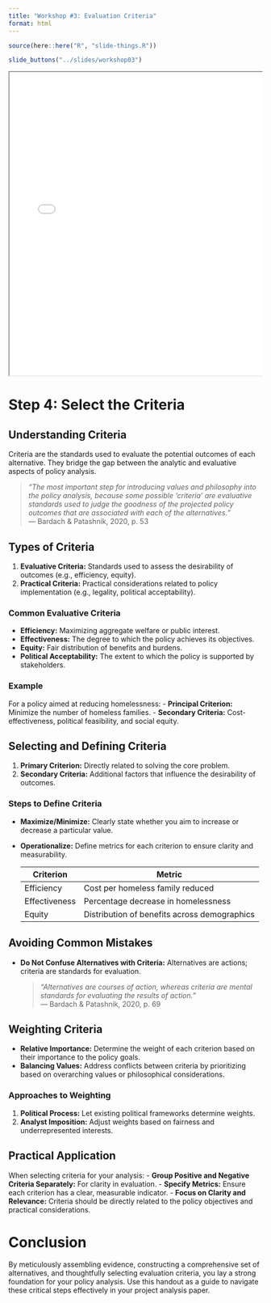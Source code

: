 ```yaml
---
title: "Workshop #3: Evaluation Criteria"
format: html
---
```


```r
source(here::here("R", "slide-things.R"))
```

```r
slide_buttons("../slides/workshop03")
```

<div class="container" style="position: relative;overflow: hidden;width: 100%;min-height:600px;">
<iframe src="../slides/workshop03.html" style="position=absolute;top: 0;left: 0;bottom: 0;right: 0;width: 100%;min-height:600px;"></iframe>
</div>

# Step 4: Select the Criteria

## Understanding Criteria

Criteria are the standards used to evaluate the potential outcomes of each alternative. They bridge the gap between the analytic and evaluative aspects of policy analysis.

> *"The most important step for introducing values and philosophy into the policy analysis, because some possible 'criteria' are evaluative standards used to judge the goodness of the projected policy outcomes that are associated with each of the alternatives."*  
> — Bardach & Patashnik, 2020, p. 53

## Types of Criteria

1. **Evaluative Criteria:** Standards used to assess the desirability of outcomes (e.g., efficiency, equity).
2. **Practical Criteria:** Practical considerations related to policy implementation (e.g., legality, political acceptability).

### Common Evaluative Criteria

- **Efficiency:** Maximizing aggregate welfare or public interest.
- **Effectiveness:** The degree to which the policy achieves its objectives.
- **Equity:** Fair distribution of benefits and burdens.
- **Political Acceptability:** The extent to which the policy is supported by stakeholders.

### Example

For a policy aimed at reducing homelessness:
- **Principal Criterion:** Minimize the number of homeless families.
- **Secondary Criteria:** Cost-effectiveness, political feasibility, and social equity.

## Selecting and Defining Criteria

1. **Primary Criterion:** Directly related to solving the core problem.
2. **Secondary Criteria:** Additional factors that influence the desirability of outcomes.

### Steps to Define Criteria

- **Maximize/Minimize:** Clearly state whether you aim to increase or decrease a particular value.
- **Operationalize:** Define metrics for each criterion to ensure clarity and measurability.
  
  | **Criterion** | **Metric** |
  |---------------|------------|
  | Efficiency    | Cost per homeless family reduced |
  | Effectiveness | Percentage decrease in homelessness |
  | Equity        | Distribution of benefits across demographics |

## Avoiding Common Mistakes

- **Do Not Confuse Alternatives with Criteria:** Alternatives are actions; criteria are standards for evaluation.
  
  > *"Alternatives are courses of action, whereas criteria are mental standards for evaluating the results of action."*  
  > — Bardach & Patashnik, 2020, p. 69

## Weighting Criteria

- **Relative Importance:** Determine the weight of each criterion based on their importance to the policy goals.
- **Balancing Values:** Address conflicts between criteria by prioritizing based on overarching values or philosophical considerations.

### Approaches to Weighting

1. **Political Process:** Let existing political frameworks determine weights.
2. **Analyst Imposition:** Adjust weights based on fairness and underrepresented interests.

## Practical Application

When selecting criteria for your analysis:
- **Group Positive and Negative Criteria Separately:** For clarity in evaluation.
- **Specify Metrics:** Ensure each criterion has a clear, measurable indicator.
- **Focus on Clarity and Relevance:** Criteria should be directly related to the policy objectives and practical considerations.

# Conclusion

By meticulously assembling evidence, constructing a comprehensive set of alternatives, and thoughtfully selecting evaluation criteria, you lay a strong foundation for your policy analysis. Use this handout as a guide to navigate these critical steps effectively in your project analysis paper.


